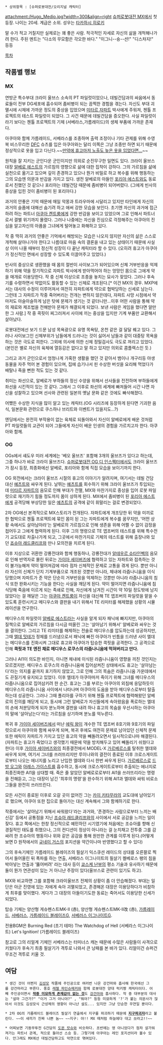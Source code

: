  * 상위항목 : [슈퍼로봇대전/오리지널 캐릭터]

attachment:/Hugo_Medio.jpg?width=300&align=right
[[슈퍼로봇대전 MX]]에서 첫등장. 나이는 20세. 계급은 소위. 성우는 [[타카하시 히로키]]

말 수가 적고 거칠지만 실제로는 꽤 좋은 사람. 적극적인 자세로 자신의 삶을 개척해나가려 한다.
주된 멘트는 
"다소의 무모함은 각오한 바다."
"이그니--숑--션!"
"디스챠지!" 
등등

[[목차]]

== 작품별 행보 ==
=== MX ===
연방군 특수부대 크라이 울브스 소속의 PT 파일럿이었으나, 데빌건담과의 싸움에서 동료들이 전부 DG세포에 흡수되어 좀비병이 되는 끔찍한 경험을 겪는다. 자신도 부대 괴멸시에 시체에 가까운 정도의 중상을 입었으며 [[미타르 자파트]] 박사에게 주워져, 첸톨 프로젝트의 테스트 파일럿이 되었다. 그 사건 때문에 데빌건담을 증오한다. 사실 파일럿이라기 보다는 첸톨 프로젝트의 기체 (서베라스,가름레이드)의 생체 부품에 가까운 존재다.

아쿠아와 함께 가름레이드, 서베라스를 조종하며 출력 조정이나 기타 관제를 위해 수영복 비스무리한 [[DFC]] 슈츠를 입은 아쿠아와는 달리 이쪽은 그냥 조종만 하면 되기 때문에 정상적으로 옷을 입고 다닌다.~~[http://bbs2.ruliweb.daum.net/gaia/do/ruliweb/family/217/read?articleId=15997893&bbsId=G005&searchKey=userid&itemGroupId=&searchName=%EB%A7%88%EB%B9%84%EB%8D%98%ED%8C%8C%EC%99%80%EC%9A%B0&itemId=64&searchValue=BGcXIshof7k0&platformId=&pageIndex=1 만약에 휴고마저 노출도 높은 옷을 입었다면...]~~

원칙을 잘 지키는 군인다운 군인이지만 의외로 순진무구한 일면도 있다. 크라이 울브스 대장 [[알베로 에스트]]의 가르침의 영향으로 삶에 대한 집착이 강하다. 그의 가르침을 삶에 실천으로 옮기고 있으며 깊이 존경하고 있으나 뭔가 비밀로 하고 복수를 위해 행동하는 그의 모습엔 의문과 반감을 가지고 있다. 생전 알베로의 아들인 [[포리아 에스트]]와도 동료로서 친했던 것 같으나 포리아는 데빌건담 때문에 좀비병이 되어버렸다. (그에게 빈사의 중상을 입힌 것이 좀비병이 된 포리아다.)

과거의 안좋은 기억 때문에 매일 악몽과 트라우마에 시달리고 있지만 타인에게 자신의 과거의 슬픔에 대해선 숨기려 하고 애써 강한 모습을 보인다. 초기엔 자신의 과거에 접근하려 하는 파트너 [[아쿠아 켄트룸]]에게 강한 반감을 보이고 있었으며 그로 인해서 파트너로서 결별 위기까지 몰렸다. 그러나 나중에는 자신을 진심으로 걱정해주는 아쿠아의 진심을 알고자신의 아픔을 그녀에게 털어놓고 화해하고 있다. 

작 중 딱히 과거의 안좋은 기억에서 해방되는 모습은 나오지 않지만 자신의 삶은 스스로 개척해 살아나가야 한다고 나름대로 마음 속의 결론을 내고 있는 상태이기 때문에 사실상 이미 나올 때부터 정신적 성장이 다 끝난 캐릭터라 할 수 있다. (오히려 휴고가 아쿠아가 정신적인 면에서 성장할 수 있도록 이끌어주고 있었다.)

빈사의 중상으로 생환했을 때 몸의 절반이 사이보그가 되어있으며 신체 거부반응을 억제하기 위해 약을 정기적으로 자파트 박사에게 받아먹어야 하는 엉망인 몸으로 그에게 약을 매개로 이용당한다. 작 중 신체 이상으로 조종을 놓치는 묘사가 잦았다. 그러나 후속기를 수령하면서 약없이도 활동할 수 있는 신체로 개조된다.[* 이건 MX의 경우. MXP에서는 대사의 수정이 이루어져서 여전히 자파트에게 약으로 협박당하는 신세로 남는다. 그런데 그 자파트가 작중 죽어버리는 전개는 변하지 않은데다, 자파트 사망 시점에서 약마저도 아슬아슬하게 남은 탓에 문제가 생기는 것 같더니만...이후 어떤 사람을 통해 약의 재료와 제조법을 전해받아 문제가 해결되게 되었다. 보낸 사람은 게임을 했다면 알만한 그 사람.] 작 중 콕핏이 찌그러져서 사이에 끼는 중상을 입지만 기계 부품만 교환해서 살아났다.

로봇대전에선 보기 드문 남성 목욕광으로 유명 목욕탕, 온천 같은 걸 달달 꿰고 있다. 그러나 사이보그인 신체부위가 남들에게 드러나는 것이 싫어서 남들과 같이 대중탕 목욕을 하는 것은 극도로 피한다. 그외에 의사에 의한 신체 정밀검사도 극도로 꺼리고 있었다.(본인은 별로 자신의 육체에 열등감은 없다고 말 하고 있지만 의외로 콤플렉스인 듯.)

그리고 과거 군인으로서 엄청나게 가혹한 생활을 했던 것 같아서 뱀이나 개구리등 야생동물을 자주 먹어 본 경험이 있으며, 집에 습기나서 핀 수상한 버섯을 요리해 먹었다가 배탈나 죽을 뻔한 적도 있는 것 같다.

취미는 좌선으로, 알베로가 부하들의 정신 수양을 위해서 선사들을 전전하며 부하들에게 좌선을 시킨적이 있는 것 같다. 그래서 그 이후로 좌선의 세계에 빠져들어 시간 나면 자신을 성찰하고 있으며 선사와 관련된 일본의 옛날 문화 같은 것에도 빠삭해졌다.

어쨌든 수상한 지식을 많이 알고 있는 캐릭터.(OG 시리즈에 등장하게 된다면 기괴한 음식, 일본문화 관련으로 쿠스하나 브리트와 이벤트가 있을지도...?)

엔딩에서는 완전히 부작용이 없는 육체로 되돌아와서 자신이 알베로에게 배운 것처럼 PT 파일럿들의 교관이 되어 그들에게 자신이 배운 인생의 경험을 가르치고자 한다. 아쿠아와 함께.

=== OG ===
OGs에서 섀도우 미러 세계에는 '베오 울브즈' 포함해 3개의 울브즈가 있다고 하는데, 그중 하나가 바로 크라이 울브즈다. [[슈퍼로봇대전 OG 디 인스펙터]]에서도 크라이 울브즈가 잠시 등장, 최종화에선 알베로, 포리아와 함께 직접 모습을 보이기까지 한다.

OG 외전에서는 크라이 울브즈 시절의 휴고의 이야기가 알려지며, 여기서는 데빌 건담 대신 [[예츠트]]와 싸우게 된다. 날뛰는 [[예츠트]]를 회수하기 위해 크라이 울브즈가 투입되는데 [[미타르 자파트]]의 음모로 인해 부대가 전멸, MX와 마찬가지로 중상을 입어 로봇 파일럿으로 재기하기 힘들 정도까지 몸이 상하게 된다. MX에서 좀비병이 된 [[포리아 에스트]]에게 공격당해 부상당한 일은 [[예츠트]]의 공격에 같이 휘말리는 걸로 변경되었다.

2차 OG에선 본격적으로 MX스토리가 전개된다. 자파트에게 개조당한 뒤 약을 미끼로 한 협박으로 첸톨 프로젝트에 묶인 몸이 된 그는 자파트에게 복수를 꿈꾸지만, '어떤 상황 속에서도 살아남아라'는 알베로의 가르침으로 인해 생존을 위해 어쩔 수 없이 감정을 접어두고 그에게 협력하게 된다. 이후 그의 명령으로 TE 앱조버의 테스트를 위해 특수전기 교도대로 차출나가게 되고, 그곳에서 마찬가지로 기체의 테스트를 위해 출장나와 있던 [[죠슈아 래드클리프]]와 만나 모의전을 치르게 된다.

이후 지상으로 귀환한 강룡전대와 함께 행동하나, 강룡전대가 [[알테우르 슈타인벡]]의 음모로 인해 반역자로 몰린 뒤로는 [[가이아 세이버즈]]에 협력하고 있는 자파트와 접촉하는 것이 불가능해져 약이 떨어져감에 따라 점차 신체적인 문제로 고통을 겪게 된다. 뿐만 아니라 자신의 신체가 단지 기계부품으로 개조된 것뿐만 아니라, 체내에 라즘나니움을 이식당했으며 자파트가 준 약은 단순히 거부반응을 억제하는 것뿐만 아니라 라즘나니움의 침식 또한 완화시키는 기능을 한다는 사실을 깨닫게 된다. 약이 떨어지면 라즘나니움에 침식당해 죽음에 이르게 되는 족쇄로 인해, 자신에게 남겨진 시간이 약 10일 정도밖에 남지 않았다는 걸 깨달은 그는 [[아쿠아 켄트룸]]이 자신을 대신해 TE 앱조버의 파일럿을 맡을 수 있도록 훈련시키고 메디우스와 결판을 내기 위해서 TE 리미터를 해제했을 상황의 시뮬레이션을 연구한다.

메디우스의 파일럿이 [[알베로 에스트]]라는 사실을 알게 되자 패닉에 빠지지만, 아쿠아의 질책으로 알베로의 가르침을 다시금 떠올린 그는 '살아남기 위해서' 알베로와 싸우는 것을 결의한다. 그리고 TE 리미터를 해제하는 전술로 메디우스를 압도하는데 성공하지만, 그때 [[엘데 밋테]]가 정체를 드러냄으로서 패닉에 빠진 아쿠아가 빈틈을 드러낸 사이 엘데는 메디우스를 진화시켜 그대로 휴고와 아쿠아가 탑승한 콕핏을 공격한다. 그 공격으로 인해 '''콕핏과 TE 엔진 채로 메디우스 로쿠스의 라즘나니움에 먹혀버리고 만다.'''

그러나 AI1이 의도한 바인지, 아니면 체내에 이식된 라즘나니움이 영향을 끼친 것인지는 모르겠지만. 메디우스 로쿠스의 라즘나니움에 집어삼켜진 상태에서도 휴고는 '살아남는다'라는 의지를 끝까지 포기하지 않았고, 그로 인해 그의 목숨은 라즘나니움 가운데에서도 끈질기게 유지되고 있었다. 이후 엘데가 아쿠아마저 죽이기 위해 그녀를 메디우스의 라즘나니움으로 집어삼키려 한 순간. 휴고는 그를 부르는 아쿠아의 외침에 응답하듯이 메디우스의 라즘나니움 사이에서 나타나며 아쿠아의 도움을 받아 메디우스로부터 탈출하는데 성공한다. 그러나 그때 폴리아를 구하기 위해 첸톨 프로젝트에 협력해왔던 알베로의 진의를 깨닫게 되고, 동시에 그런 알베로가 자신들에게 속아왔음을 폭로하는 엘데의 손에 처분당하게 되자 분노하며 결판을 내려 하나 휴고의 목숨을 우선시하는 아쿠아의 말에 '살아남는다'라는 가르침을 상기하며 분노를 억누른다.

복귀 후 [[가이아 세이버즈]]에서 떠난 [[에릭 왕]]이 개수한 TE 앱조버 8호기와 9호기의 파일럿으로서 아쿠아와 함께 싸우게 되며, 복귀 후에도 여전히 문제로 남아있던 신체적 문제 또한 에릭이 자파트가 가지고 있던 휴고의 약을 빼돌려오면서 일시적으로나마 해결된다.(자파트는 휴고가 죽었다고 생각했기 때문에 약을 방치해두고 있어 빼돌리기 쉬웠다고 한다) 이후 [[가이아 세이버즈]]와의 최종결전에서 MODEL-X [[가르베르스]]를 탈취한 엘데와 싸우게 되며, 여기서 그녀를 쓰러뜨리지만 루이나와의 결전이 종료된 이후 크로스게이트로부터 나오는 에너지를 노리고 난입한 엘데와 다시 한번 싸우게 된다. [[가르베르스]]로 [[드방 오그]]와 [[아레스 가이스트]]를 흡수하고, 동시에 크로스게이트로부터 추출되는 에너지로 최종진화한 AI1을 상대할 때. 죽은 줄 알았던 알베로로로부터 AI1을 쓰러뜨리라는 명령을 전해듣고, 그는 대장이 남긴 '최후의 명령'을 완수하기 위해 AI1과 엘데와 싸워 비로소 그들을 완전히 쓰러뜨린다.

모든 사건이 종료된 이후로 오갈 곳이 없어진 그는 [[카이 키타무라]]의 교도대에 남아있기로 했으며, 아쿠아 또한 집으로 돌아가는 대신 계속해서 그와 함께하기로 한다.

작중에서는 '살아남기 위해서 싸워왔다'라는 과거와, '존경하는 사람으로부터 느끼는 배신감' 등에서 공통점을 지닌 [[조슈아 래드클리프]]와의 사이에서 서로 공감을 느끼는 일이 잦다. 휴고 쪽에서는 한창 정신적으로 예민하던 시기였기에 처음에는 조슈아를 향해 신경질적인 태도를 취했으나, 그의 컨디션이 정상이 아니라는 걸 눈치채고 전투중 그를 감싸려 한 조슈아의 행동이나 위와 같은 공감을 통해 원만한 관계를 이루게 된다.(어떻게 보면 D 원작에서의 [[규네이 거스]]의 포지션을 약간이나마 반영했다고 할 수 있다)

그의 후속기체인 가름레이드 블레이즈의 필살기 익스큐션 레이드의 상대를 오른팔로 찍어서 들어올린 뒤 폭파를 하는 연출, 서베라스 이그나이트의 필살기 켈베로스 팽의 침을 박아넣는 연출과 '뚫어버려' 라는 대사 등이 [[쿄스케 난부]]의 평소 기술과 유사하기 때문에 둘이 뭔가 연관성이 있는 거 아니냔 주장이 있다(울브스로 관련이 있기도 하고).

MX와 비교하면 그를 포함해 크라이울브즈 전체의 상황이 좀 더 안습해졌다. 부대는 일단은 아군 진영에 있는 자에게 속아 괴멸되었고, 존경해온 대장은 이용당하다가 비참하게 최후를 맞이했다. 게다가 그 대장의 아들이기도한 동료는 죽어서도 이용당한 신세가 되었다.

탑승 기체는 양산형 게슈펜스트MK-Ⅱ (赤), 양산형 게슈펜스트MK-Ⅱ改 (赤), [[가름레이드]], [[서베러스]], [[가름레이드 블레이즈]]G, [[서베러스 이그나이트]]G.

전용BGM은 Burning Red (초기 테마) The Watchdog of Hell (서베라스 이그나이트) Let's Ignition! (가름레이드 블레이즈)

참고로 그의 리얼계 기체인 서베라스는 터미너스 캐논 때문에 수많은 사람들이 사격으로 키웠다가 후속기 최종 필살기가 격투로 나와서 큰 낭패를 본 바가 있다. 리얼이건 슈퍼건 무조건 격투로 키울 것.

== 여담 ==
 * 생긴 것이 어쩐지 [[김성모]] 작품에 주인공으로 여러번 나온 강건마와 흡사해 한국에선 그를 강건마라고 부른다. 풍호 [[레첼 파인슈메커]]와 함께 로봇대전 양대 럭키짱 캐릭터이다. 어째 주인공이면서 '''[http://gomdol1012.egloos.com/4977371 작중 미묘하게 존재감이 없는 것]'''도 [[강건마]]와 흡사하다. 작 중 대부분의 대사는 "설마 그건가?" "이거 그거 아니야?" , "뭐야?" 등등 미묘하게 '?'가 붙는 의문사가 많아서 이것도 김성모식 근성체의 영향이 아니냔 설도... 있지만 그냥 단순한 우연일 뿐이다.

 * 2차 OG의 가름레이드 블레이즈 필살기 연출에서 지구를 파괴하기 때문에 '''[http://bbs2.ruliweb.daum.net/gaia/do/ruliweb/family/217/read?articleId=15911155&bbsId=G005&itemId=64&pageIndex=1 지구파괴자]'''라고 불린다. ~~이 새끼가 진짜 나쁜 놈~~ ~~지구: 야!! MX 때처럼 하늘에다 대고 쏘라고!!~~

 * 어찌보면 기동무투전 G건담의 [[도몬 캇슈]]와 비슷하다. 초반에는 영 아니었다가 점차 살가워져가는 파트너 관계, 적으로 돌아선 스승 등. 그렇기에 아쿠아는 레인 포지션이라 볼수 있다. 안그래도 MX에선 데빌건담하고도 악연으로 엮여있다.

